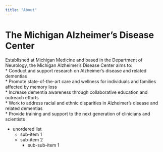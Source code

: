 ```yaml
---
title: "About"
---
```


# The Michigan Alzheimer's Disease Center

Established at Michigan Medicine and based in the Department of Neurology, the Michigan Alzheimer’s Disease Center aims to:    
    * Conduct and support research on Alzheimer’s disease and related dementias    
    * Promote state-of-the-art care and wellness for individuals and families affected by memory loss    
    * Increase dementia awareness through collaborative education and outreach efforts    
    * Work to address racial and ethnic disparities in Alzheimer’s disease and related dementias    
    * Provide training and support to the next generation of clinicians and scientists    

* unordered list
    + sub-item 1
    + sub-item 2
        - sub-sub-item 1